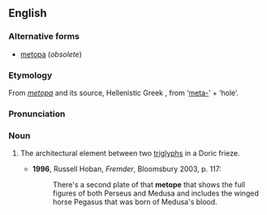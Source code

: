 ==English==

===Alternative forms===
* [[metopa]] (''obsolete'')

===Etymology===
From {{L.}} ''[[metopa]]'' and its source, Hellenistic Greek '''{{polytonic|[[μετόπη]]}}''', from {{AGr.}} '''{{polytonic|[[μετά]]}}''' ‘[[meta-]]’ + '''{{polytonic|[[ὀπή]]}}''' ‘hole’.

===Pronunciation===
{{IPA|/ˈmɛtəʊp/, /ˈmɛtəpi/}}

===Noun===
{{en-noun}}

# {{architecture}} The architectural element between two [[triglyphs]] in a Doric frieze.
#* '''1996''', Russell Hoban, ''Fremder'', Bloomsbury 2003, p. 117:
#*: There's a second plate of that '''metope''' that shows the full figures of both Perseus and Medusa and includes the winged horse Pegasus that was born of Medusa's blood.